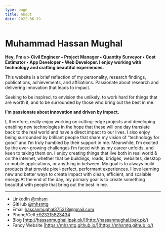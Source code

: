 ```yaml
---
type: page
title: About
date: 2022-06-19
---
```


# Muhammad Hassan Mughal

**Hey, I'm a > Civil Engineer • Project Manager • Quantity Surveyor • Cost Estimator • App Developer • Web Developer.
I enjoy working with technology and crafting beautiful experiences.**

This website is a brief reflection of my personality, research findings, publications, achievements, and affiliations. Passionate about research and delivering innovation that leads to impact.

Seeking to be inspired, to envision the unlikely, to work hard for things that are worth it, and to be surrounded by those who bring out the best in me.

**I’m passionate about innovation and driven by impact.**

I, therefore, really enjoy working on cutting-edge projects and developing enabling new technologies in the hope that these will one day translate back to the real world and have a direct impact to our lives. I also enjoy being surrounded by brilliant people that share my vision of “technology for good” and I’m truly humbled by their support in me. Meanwhile, I’m excited by the ever-growing challenges I’m faced with as my career unfolds, and keen to taking them on. I enjoy creating things that live both in real world & on the internet, whether that be buildings, roads, bridges, websites, desktop or mobile applications, or anything in between. My goal is to always build products that provide pixel-perfect, performant experiences. I love learning new and better ways to create impact with clean, efficient, and scalable energy.At the end of the day, my primary goal is to create something beautiful with people that bring out the best in me.

---

- LinkedIn [@mhsm](https://linkedin.com/in/mhsm)
- GitHub [@mhsmtg](https://github.com/mhsmtg)
- Email hassanmughal375313@gmail.com
- Phone/Cell [+923215823434](tel:+923215823434)
- Blog [http://hassanmughal.ipak.pk/](http://hassanmughal.ipak.pk/)
- Fancy Website [https://mhsmtg.github.io/](https://mhsmtg.github.io/)
